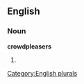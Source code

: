 ==English==

===Noun===
'''crowdpleasers'''

# {{plural of|[[crowdpleaser]]}}

[[Category:English plurals]]